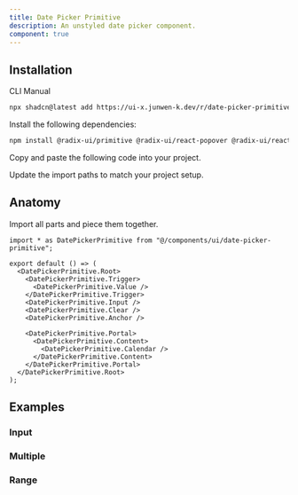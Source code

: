 ```yaml
---
title: Date Picker Primitive
description: An unstyled date picker component.
component: true
---
```


<ComponentPreview name="date-picker-primitive-demo" />

## Installation

<Tabs defaultValue="cli">

<TabsList>
  <TabsTrigger value="cli">CLI</TabsTrigger>
  <TabsTrigger value="manual">Manual</TabsTrigger>
</TabsList>

<TabsContent value="cli">

```bash
npx shadcn@latest add https://ui-x.junwen-k.dev/r/date-picker-primitive.json
```

</TabsContent>

<TabsContent value="manual">

<Steps>

<Step>Install the following dependencies:</Step>

```bash
npm install @radix-ui/primitive @radix-ui/react-popover @radix-ui/react-primitive @radix-ui/react-slot @radix-ui/react-use-controllable-state date-fns react-day-picker
```

<Step>Copy and paste the following code into your project.</Step>

<ComponentSource name="date-picker-primitive" />

<Step>Update the import paths to match your project setup.</Step>

</Steps>

</TabsContent>

</Tabs>

## Anatomy

Import all parts and piece them together.

```tsx
import * as DatePickerPrimitive from "@/components/ui/date-picker-primitive";

export default () => (
  <DatePickerPrimitive.Root>
    <DatePickerPrimitive.Trigger>
      <DatePickerPrimitive.Value />
    </DatePickerPrimitive.Trigger>
    <DatePickerPrimitive.Input />
    <DatePickerPrimitive.Clear />
    <DatePickerPrimitive.Anchor />

    <DatePickerPrimitive.Portal>
      <DatePickerPrimitive.Content>
        <DatePickerPrimitive.Calendar />
      </DatePickerPrimitive.Content>
    </DatePickerPrimitive.Portal>
  </DatePickerPrimitive.Root>
);
```

## Examples

### Input

<ComponentPreview name="date-picker-primitive-input" />

### Multiple

<ComponentPreview name="date-picker-primitive-multiple" />

### Range

<ComponentPreview name="date-picker-primitive-range" />
